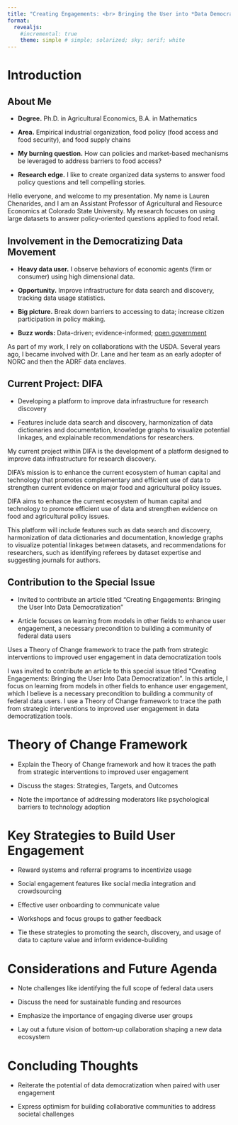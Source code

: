 ```yaml
---
title: "Creating Engagements: <br> Bringing the User into *Data Democratization*"
format: 
  revealjs:
    #incremental: true
    theme: simple # simple; solarized; sky; serif; white
---
```


# Introduction

## About Me {.incremental}

- **Degree.** Ph.D. in Agricultural Economics, B.A. in Mathematics

- **Area.** Empirical industrial organization, food policy (food access and food security), and food supply chains

- **My burning question.** How can policies and market-based mechanisms be leveraged to address barriers to food access?

- **Research edge.** I like to create organized data systems to answer food policy questions and tell compelling stories. 

::: {.notes}
Hello everyone, and welcome to my presentation. My name is Lauren Chenarides, and I am an Assistant Professor of Agricultural and Resource Economics at Colorado State University. My research focuses on using large datasets to answer policy-oriented questions applied to food retail.
:::

## Involvement in the Democratizing Data Movement

- **Heavy data user.** I observe behaviors of economic agents (firm or consumer) using high dimensional data.

- **Opportunity.** Improve infrastructure for data search and discovery, tracking data usage statistics.

- **Big picture.** Break down barriers to accessing to data; increase citizen participation in policy making.

- **Buzz words:** Data-driven; evidence-informed; [open government](https://data.gov/open-gov/)

::: {.notes}
As part of my work, I rely on collaborations with the USDA. Several years ago, I became involved with Dr. Lane and her team as an early adopter of NORC and then the ADRF data enclaves. 
:::

## Current Project: DIFA 

- Developing a platform to improve data infrastructure for research discovery

- Features include data search and discovery, harmonization of data dictionaries and documentation, knowledge graphs to visualize potential linkages, and explainable recommendations for researchers.

::: {,notes}

My current project within DIFA is the development of a platform designed to improve data infrastructure for research discovery. 

DIFA's mission is to enhance the current ecosystem of human capital and technology that promotes complementary and efficient use of data to strengthen current evidence on major food and agricultural policy issues.

DIFA aims to enhance the current ecosystem of human capital and technology to promote efficient use of data and strengthen evidence on food and agricultural policy issues.

This platform will include features such as data search and discovery, harmonization of data dictionaries and documentation, knowledge graphs to visualize potential linkages between datasets, and recommendations for researchers, such as identifying referees by dataset expertise and suggesting journals for authors.
:::

## Contribution to the Special Issue 

- Invited to contribute an article titled "Creating Engagements: Bringing the User Into Data Democratization"
  
- Article focuses on learning from models in other fields to enhance user engagement, a necessary precondition to building a community of federal data users

Uses a Theory of Change framework to trace the path from strategic interventions to improved user engagement in data democratization tools

::: {.notes}
I was invited to contribute an article to this special issue titled "Creating Engagements: Bringing the User Into Data Democratization". In this article, I focus on learning from models in other fields to enhance user engagement, which I believe is a necessary precondition to building a community of federal data users. I use a Theory of Change framework to trace the path from strategic interventions to improved user engagement in data democratization tools.
:::



# Theory of Change Framework

- Explain the Theory of Change framework and how it traces the path from strategic interventions to improved user engagement

- Discuss the stages: Strategies, Targets, and Outcomes

- Note the importance of addressing moderators like psychological barriers to technology adoption

# Key Strategies to Build User Engagement

- Reward systems and referral programs to incentivize usage

- Social engagement features like social media integration and crowdsourcing

- Effective user onboarding to communicate value

- Workshops and focus groups to gather feedback

- Tie these strategies to promoting the search, discovery, and usage of data to capture value and inform evidence-building

# Considerations and Future Agenda

- Note challenges like identifying the full scope of federal data users

- Discuss the need for sustainable funding and resources

- Emphasize the importance of engaging diverse user groups

- Lay out a future vision of bottom-up collaboration shaping a new data ecosystem

# Concluding Thoughts 

- Reiterate the potential of data democratization when paired with user engagement

- Express optimism for building collaborative communities to address societal challenges
